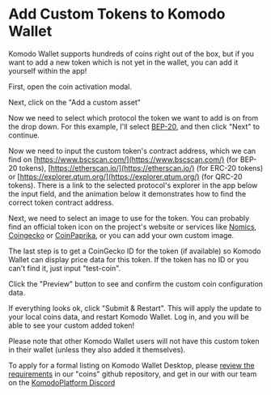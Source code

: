 

# Add Custom Tokens to Komodo Wallet

Komodo Wallet supports hundreds of coins right out of the box, but if you want to add a new token which is not yet in the wallet, you can add it yourself within the app!

First, open the coin activation modal.

<OptimizedImage title="Add Custom Tokens to Komodo Wallet" src={addCustomTokens1} classNaming="w-full" alt="Add Custom Tokens to Komodo Wallet" />

<OptimizedImage title="Add Custom Tokens to Komodo Wallet" src={addCustomTokens2} classNaming="w-full" alt="Add Custom Tokens to Komodo Wallet" />

Next, click on the "Add a custom asset"

<OptimizedImage title="Add Custom Tokens to Komodo Wallet" src={addCustomTokens3} classNaming="w-full" alt="Add Custom Tokens to Komodo Wallet" />

Now we need to select which protocol the token we want to add is on from the drop down. For this example, I'll select [BEP-20](https://academy.binance.com/en/glossary/bep-20), and then click "Next" to continue.

<OptimizedImage title="Add Custom Tokens to Komodo Wallet" src={addCustomTokens4} classNaming="w-full" alt="Add Custom Tokens to Komodo Wallet" />

Now we need to input the custom token's contract address, which we can find on [https://www.bscscan.com/](https://www.bscscan.com/) (for BEP-20 tokens), [https://etherscan.io/](https://etherscan.io/) \(for ERC-20 tokens\) or [https://explorer.qtum.org/](https://explorer.qtum.org/) \(for QRC-20 tokens\). There is a link to the selected protocol's explorer in the app below the input field, and the animation below it demonstrates how to find the correct token contract address.

<OptimizedImage title="Add Custom Tokens to Komodo Wallet" src={addCustomTokens5} classNaming="w-full" alt="Add Custom Tokens to Komodo Wallet" />

Next, we need to select an image to use for the token. You can probably find an official token icon on the project's website or services like [Nomics](https://nomics.com/), [Coingecko](https://www.coingecko.com/) or [CoinPaprika](https://coinpaprika.com/), or you can add your own custom image.

<OptimizedImage title="Add Custom Tokens to Komodo Wallet" src={addCustomTokens6} classNaming="w-full" alt="Add Custom Tokens to Komodo Wallet" />

The last step is to get a CoinGecko ID for the token \(if available\) so Komodo Wallet can display price data for this token. If the token has no ID or you can't find it, just input "test-coin".

<OptimizedImage title="Add Custom Tokens to Komodo Wallet" src={addCustomTokens7} classNaming="w-full" alt="Add Custom Tokens to Komodo Wallet" />

Click the "Preview" button to see and confirm the custom coin configuration data.

<OptimizedImage title="Add Custom Tokens to Komodo Wallet" src={addCustomTokens8} classNaming="w-full" alt="Add Custom Tokens to Komodo Wallet" />

If everything looks ok, click "Submit & Restart". This will apply the update to your local coins data, and restart Komodo Wallet. Log in, and you will be able to see your custom added token!

<OptimizedImage title="Add Custom Tokens to Komodo Wallet" src={addCustomTokens9} classNaming="w-full" alt="Add Custom Tokens to Komodo Wallet" />

Please note that other Komodo Wallet users will not have this custom token in their wallet \(unless they also added it themselves\).

To apply for a formal listing on Komodo Wallet Desktop, please [review the requirements](https://github.com/KomodoPlatform/coins#prerequisites-for-a-coin-to-be-compatible-with-atomicdex-api) in our "coins" github repository, and get in our with our team on the [KomodoPlatform Discord](https://komodoplatform.com/discord)